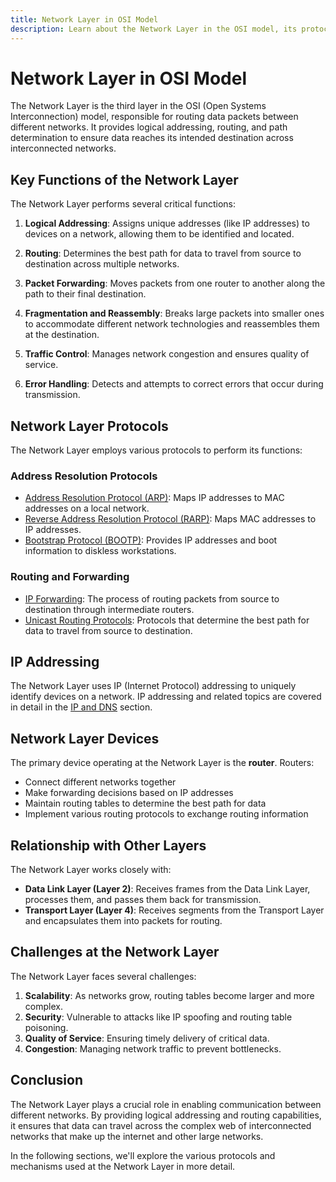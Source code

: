 ```yaml
---
title: Network Layer in OSI Model
description: Learn about the Network Layer in the OSI model, its protocols, addressing mechanisms, and routing functions.
---
```


# Network Layer in OSI Model

The Network Layer is the third layer in the OSI (Open Systems Interconnection) model, responsible for routing data packets between different networks. It provides logical addressing, routing, and path determination to ensure data reaches its intended destination across interconnected networks.

## Key Functions of the Network Layer

The Network Layer performs several critical functions:

1. **Logical Addressing**: Assigns unique addresses (like IP addresses) to devices on a network, allowing them to be identified and located.

2. **Routing**: Determines the best path for data to travel from source to destination across multiple networks.

3. **Packet Forwarding**: Moves packets from one router to another along the path to their final destination.

4. **Fragmentation and Reassembly**: Breaks large packets into smaller ones to accommodate different network technologies and reassembles them at the destination.

5. **Traffic Control**: Manages network congestion and ensures quality of service.

6. **Error Handling**: Detects and attempts to correct errors that occur during transmission.

## Network Layer Protocols

The Network Layer employs various protocols to perform its functions:

### Address Resolution Protocols

- [Address Resolution Protocol (ARP)](/docs/fundamentals/osi-model/network-layer/arp): Maps IP addresses to MAC addresses on a local network.
- [Reverse Address Resolution Protocol (RARP)](/docs/fundamentals/osi-model/network-layer/rarp): Maps MAC addresses to IP addresses.
- [Bootstrap Protocol (BOOTP)](/docs/fundamentals/osi-model/network-layer/bootp): Provides IP addresses and boot information to diskless workstations.

### Routing and Forwarding

- [IP Forwarding](/docs/fundamentals/osi-model/network-layer/forwarding): The process of routing packets from source to destination through intermediate routers.
- [Unicast Routing Protocols](/docs/fundamentals/osi-model/network-layer/unicast-routing): Protocols that determine the best path for data to travel from source to destination.

## IP Addressing

The Network Layer uses IP (Internet Protocol) addressing to uniquely identify devices on a network. IP addressing and related topics are covered in detail in the [IP and DNS](/docs/fundamentals/ip-and-dns) section.

## Network Layer Devices

The primary device operating at the Network Layer is the **router**. Routers:

- Connect different networks together
- Make forwarding decisions based on IP addresses
- Maintain routing tables to determine the best path for data
- Implement various routing protocols to exchange routing information

## Relationship with Other Layers

The Network Layer works closely with:

- **Data Link Layer (Layer 2)**: Receives frames from the Data Link Layer, processes them, and passes them back for transmission.
- **Transport Layer (Layer 4)**: Receives segments from the Transport Layer and encapsulates them into packets for routing.

## Challenges at the Network Layer

The Network Layer faces several challenges:

1. **Scalability**: As networks grow, routing tables become larger and more complex.
2. **Security**: Vulnerable to attacks like IP spoofing and routing table poisoning.
3. **Quality of Service**: Ensuring timely delivery of critical data.
4. **Congestion**: Managing network traffic to prevent bottlenecks.

## Conclusion

The Network Layer plays a crucial role in enabling communication between different networks. By providing logical addressing and routing capabilities, it ensures that data can travel across the complex web of interconnected networks that make up the internet and other large networks.

In the following sections, we'll explore the various protocols and mechanisms used at the Network Layer in more detail.
